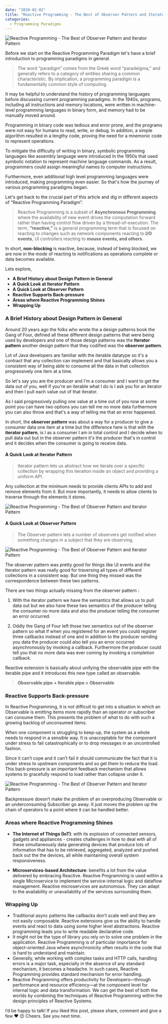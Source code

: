 ```yaml
---
date: "2019-02-02"
title: "Reactive Programming - The Best of Observer Pattern and Iterator Pattern"
categories:
  - Programming Paradigms
---
```


![Reactive Programming - The Best of Observer Pattern and Iterator Pattern](./Intro_Picture.png)

Before we start on the Reactive Programming Paradigm let's have a brief introduction to programming paradigms in general. 

> The word “paradigm” comes from the Greek word “paradeigma,” and generally refers to a category of entities sharing a common characteristic. By implication, a programming paradigm is a fundamentally common style of computing.

It may be helpful to understand the history of programming languages before discussing current programming paradigms. In the 1940s, programs, including all instructions and memory locations, were written in machine-level programming languages in binary form, and memory had to be manually moved around. 

Programming in binary code was tedious and error prone, and the programs were not easy for humans to read, write, or debug. In addition, a simple algorithm resulted in a lengthy code, proving the need for a mnemonic code to represent operations.

To mitigate the difficulty of writing in binary, symbolic programming languages like assembly language were introduced In the 1950s that used symbolic notation to represent machine language commands. As a result, programmers could assign meaningful names to computer instructions. 

Furthermore, even additional high level programming languages were introduced, making programming even easier. So that's how the journey of various programming paradigms began.

Let's get back to the crucial part of this article and dig in different aspects of “Reactive Programming Paradigm”.

> Reactive Programming is a subset of **Asynchronous Programming** where the availability of new event drives the computation forward rather than having control flow driven by a thread-of-execution. The term, **“reactive,”** is a general programming term that is focused on reacting to changes such as network components reacting to **I/O events**, UI controllers reacting to **mouse events, and others**.

In short, **non-blocking** is reactive, because, instead of being blocked, we are now in the mode of reacting to notifications as operations complete or data becomes available.

Lets explore,
  - **A Brief History about Design Pattern in General**
  - **A Quick Look at Iterator Pattern**
  - **A Quick Look at Observer Pattern**
  - **Reactive Supports Back-pressure**
  - **Areas where Reactive Programming Shines**
  - **Wrapping Up**
  
### A Brief History about Design Pattern in General

Around 20 years ago the folks who wrote the a design patterns book the Gang of Four, defined all these different design patterns that were being used by developers and one of those design patterns was the **Iterator pattern** another design pattern that they codified was the **observer pattern**.

Lot of Java developers are familiar with the iterable datatype so it's a contract that any collection can implement and that basically allows you a consistent way of being able to consume all the data in that collection progressively one item at a time.

So let's say you are the producer and I'm a consumer and I want to get the data out of you, well if you're an iterable what I do is I ask you for an iterator and then I pull each value out of that iterator.

As I said progressively pulling one value at a time out of you now at some point you can have two options you can tell me no more data furthermore you can also throw and that's a way of telling me that an error happened.

In short, the **observer pattern** was about a way for a producer to give a consumer data one item at a time but the difference here is that with the **iterator pattern**, 
is I as a consumer I am in total control and I decide when to pull data out but in the observer pattern it's the producer that's in control and it decides when the consumer 
is going to receive data.


#### A Quick Look at Iterator Pattern

> Iterator pattern lets us abstract how we iterate over a specific collection by wrapping this iteration inside an object and providing a uniform API.

Any collection at the minimum needs to provide clients APIs to add and remove elements from it. But more importantly, it needs to allow clients to traverse through the elements it stores.

![Reactive Programming - The Best of Observer Pattern and Iterator Pattern](./Iterator_Pattern.jpg)


#### A Quick Look at Observer Pattern

> The Observer pattern lets a number of observers get notified when something changes in a subject that they are observing.

![Reactive Programming - The Best of Observer Pattern and Iterator Pattern](./Observer_Pattern.png)

The observer pattern was pretty good for things like UI events and the Iterator pattern was really good for traversing all types of different collections in a consistent way. But one thing they missed was the correspondence between these two patterns.

There are two things actually missing from the observer pattern :

1. With the iterator pattern we have the semantics that allows us to pull data out but we also have these two semantics of the producer telling the consumer  no more data and also the producer telling the consumer an error occurred.

1. Oddly the Gang of Four left those two semantics out of the observer pattern so what if when you registered for an event you could register three callbacks instead of one and in addition to the producer sending you data the producer could also tell you an error occurred asynchronously by invoking a callback. Furthermore the producer could tell you that no more data was ever coming by invoking a completion callback.

Reactive extension is basically about unifying the observable pipe with the iterable pipe and it introduces this new type called an observable.

> **Observable pipe + Iterable pipe = Observable**

### Reactive Supports Back-pressure

In Reactive Programming, it is not difficult to get into a situation in which an Observable is emitting items more rapidly than an operator or subscriber can consume them. This presents the problem of what to do with such a growing backlog of unconsumed items.

When one component is struggling to keep-up, the system as a whole needs to respond in a sensible way. It is unacceptable for the component under stress to fail catastrophically or to drop messages in an uncontrolled fashion.

Since it can’t cope and it can’t fail it should communicate the fact that it is under stress to upstream components and so get them to reduce the load. This back-pressure is an important feedback mechanism that allows systems to gracefully respond to load rather than collapse under it.

![Reactive Programming - The Best of Observer Pattern and Iterator Pattern](./Back_Pressure.png)

Backpressure doesn’t make the problem of an overproducing Observable or an underconsuming Subscriber go away. It just moves the problem up the chain of operators 
to a point where it can be handled better.

### Areas where Reactive Programming Shines

  - **The Internet of Things (IoT)**: with its explosion of connected sensors, gadgets and appliances - creates challenges in how to deal with all of these simultaneously data generating devices that produce lots of information that has to be retrieved, aggregated, analyzed and pushed back out the the devices, all while maintaining overall system responsiveness. 

  - **Microservices-based Architecture**: benefits a lot from the value delivered by embracing Reactive. Reactive Programming is used within a single Microservice to implement the service-internal logic and dataflow management. Reactive microservices are autonomous. They can adapt to the availability or unavailability of the services surrounding them. 
 
### Wrapping Up

  - Traditional async patterns like callbacks don’t scale well and they are not easily composable. Reactive extensions give us the ability to handle events and react to data using some higher level abstractions. Reactive programming leads you to write readable declarative code.
  - It might not be the type of library you rely on to solve one problem in the application. Reactive Programming is of particular importance for object-oriented Java where asynchronicity often results in the code that is hard to understand and maintain.
  - Generally, while working with complex tasks and HTTP calls, handling errors is a major task, especially in the absence of any standard mechanism, it becomes a headache. In such cases, Reactive Programming provides standard mechanism for error handling.
  - Reactive Programming offers productivity for Developers—through performance and resource efficiency—at the component level for internal logic and data transformation. We can get the best of both the worlds by combining the techniques of Reactive Programming within the design principles of Reactive Systems.

I’d be happy to talk! If you liked this post, please share, comment and give a few ❤️ 😊 Cheers. See you next time.

